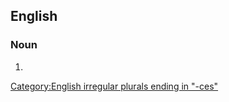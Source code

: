 ==English==

===Noun===
{{head|en|noun form}}

# {{plural of|alpha helix|lang=en}}

[[Category:English irregular plurals ending in "-ces"]]